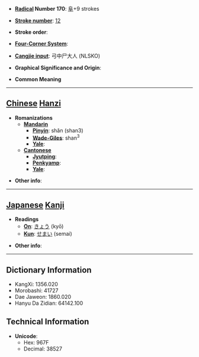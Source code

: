 * '''[[Wiktionary:Chinese radical index| Radical]] Number 170''': [[Wiktionary:Chinese radical index 阜|阜]]+9 strokes

* '''[[Wiktionary:Chinese total strokes index|Stroke number]]''': [[Wiktionary:Chinese total strokes index 12|12]]

* '''Stroke order''': 

* '''[[Wiktionary:Chinese four corner index|Four-Corner System]]''': 

* '''[[Wiktionary:Chinese Cangjie index|Cangjie input]]''': 弓中尸大人 (NLSKO)

* '''Graphical Significance and Origin''': 

* '''Common Meaning'''

----

== [[Chinese]] [[Hanzi]] ==

* '''Romanizations'''
** '''[[Mandarin]]'''
*** '''[[Pinyin]]''': shǎn (shan3)
*** '''[[Wade-Giles]]''': shan<sup>3</sup>
*** '''[[Yale]]''': 
** '''[[Cantonese]]'''
*** '''[[Jyutping]]''':
*** '''[[Penkyamp]]''': 
*** '''[[Yale]]''': 

* '''Other info''': 

----

== [[Japanese]] [[Kanji]] ==

* '''Readings'''
** '''[[On]]''': [[きょう]] (kyō)
** '''[[Kun]]''': [[せまい]] (semai)

* '''Other info''':  

----

== Dictionary Information ==

* KangXi: 1356.020
* Morobashi: 41727
* Dae Jaweon: 1860.020
* Hanyu Da Zidian: 64142.100

== Technical Information ==

* '''Unicode''':
** Hex: 967F
** Decimal: 38527